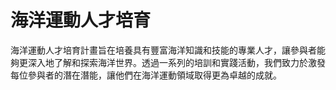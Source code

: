
# 海洋運動人才培育


海洋運動人才培育計畫旨在培養具有豐富海洋知識和技能的專業人才，讓參與者能夠更深入地了解和探索海洋世界。透過一系列的培訓和實踐活動，我們致力於激發每位參與者的潛在潛能，讓他們在海洋運動領域取得更為卓越的成就。
<div style={{height: 100}}/>


<Plan1 />



